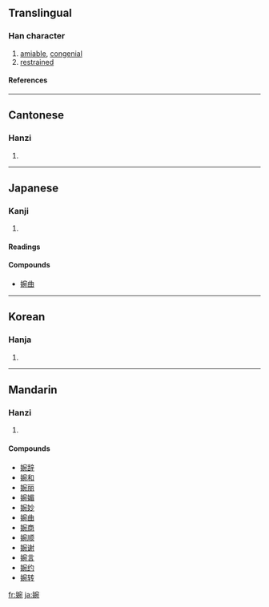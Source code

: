==Translingual==
===Han character===
{{Han char|rn=38|rad=女|as=08|sn=11|four=4341<sub>2</sub>|canj=女十弓山 (VJNU)}}
# [[amiable]], [[congenial]]
# [[restrained]]
====References====
{{Han ref|kx=0264.120|dkj=06396|dj=0531.040|hdz=21062.020|uh=5A49|ud=23113|bh=B0FB|bd=45307}}

----
==Cantonese==
===Hanzi===
{{yue-hanzi|jyut=|y=yun2}}
# {{defn|Cantonese}}
----
==Japanese==
===Kanji===
{{ja-kanji|grade=|rs=女08}}
# {{defn|Japanese}} 
====Readings====
{{ja-readings|on=[[えん]] (en)|kun=[[うつくしい]] (utsukushii)}}

====Compounds====
*[[婉曲]]
----
==Korean==
===Hanja===
{{ko-hanja|hangeul=완|rv=wan|mr=wan}}
# {{defn|Korean}}
----
==Mandarin==
===Hanzi===
{{cmn-hanzi|pin=[[wǎn]] ([[wan3]])|wg=wan<sup>3</sup>}}
# {{defn|Mandarin}}

====Compounds====
*[[婉辞]]
*[[婉和]]
*[[婉丽]]
*[[婉媚]]
*[[婉妙]]
*[[婉曲]]
*[[婉商]]
*[[婉顺]]
*[[婉谢]]
*[[婉言]]
*[[婉约]]
*[[婉转]]

[[fr:婉]]
[[ja:婉]]